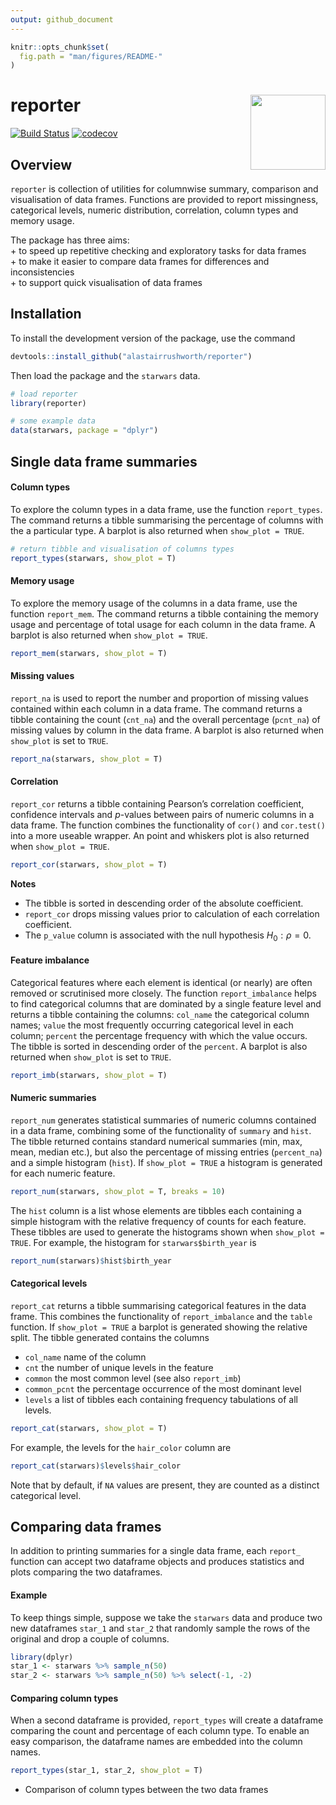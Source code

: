 ```yaml
---
output: github_document
---
```


```r
knitr::opts_chunk$set(
  fig.path = "man/figures/README-"
)
```


# reporter <img src="man/figures/hex.png" align="right" width="120" />


[![Build Status](https://travis-ci.org/alastairrushworth/reporter.svg?branch=master)](https://travis-ci.org/alastairrushworth/reporter)  [![codecov](https://codecov.io/gh/alastairrushworth/reporter/branch/master/graph/badge.svg)](https://codecov.io/gh/alastairrushworth/reporter)


Overview
---

`reporter` is collection of utilities for columnwise summary, comparison and visualisation of data frames.  Functions are provided to report missingness, categorical levels, numeric distribution, correlation, column types and memory usage.  

The package has three aims:  
+ to speed up repetitive checking and exploratory tasks for data frames  
+ to make it easier to compare data frames for differences and inconsistencies  
+ to support quick visualisation of data frames




Installation 
---

To install the development version of the package, use the command
```r
devtools::install_github("alastairrushworth/reporter")
```

Then load the package and the `starwars` data.
```r
# load reporter
library(reporter)

# some example data
data(starwars, package = "dplyr")
```


## Single data frame summaries

#### Column types 

To explore the column types in a data frame, use the function `report_types`.  The command returns a tibble summarising the percentage of columns with the a particular type.  A barplot is also returned when `show_plot = TRUE`.

```r
# return tibble and visualisation of columns types
report_types(starwars, show_plot = T)
```


#### Memory usage

To explore the memory usage of the columns in a data frame, use the function `report_mem`.  The command returns a tibble containing the memory usage and percentage of total usage for each column in the data frame.  A barplot is also returned when `show_plot = TRUE`.

```r
report_mem(starwars, show_plot = T)
```

#### Missing values

`report_na` is used to report the number and proportion of missing values contained within each column in a data frame.  The command returns a tibble containing the count (`cnt_na`) and the overall percentage (`pcnt_na`) of missing values by column in the data frame.  A barplot is also returned when `show_plot` is set to `TRUE`.

```r
report_na(starwars, show_plot = T)
```


#### Correlation

`report_cor` returns a tibble containing Pearson's correlation coefficient, confidence intervals and $p$-values between pairs of numeric columns in a data frame.  The function combines the functionality of `cor()` and `cor.test()` into a more useable wrapper.  An point and whiskers plot is also returned when `show_plot = TRUE`.

```r
report_cor(starwars, show_plot = T)
```

__Notes__

+ The tibble is sorted in descending order of the absolute coefficient.  
+ `report_cor` drops missing values prior to calculation of each correlation coefficient.  
+ The `p_value` column is associated with the null hypothesis $H_0: \rho = 0$.

#### Feature imbalance

Categorical features where each element is identical (or nearly) are often removed or scrutinised more closely.  The function `report_imbalance` helps to find categorical columns that are dominated by a single feature level and returns a tibble containing the columns: `col_name` the categorical column names; `value` the most frequently occurring categorical level in each column; `percent` the percentage frequency with which the value occurs.  The tibble is sorted in descending order of the `percent`.  A barplot is also returned when `show_plot` is set to `TRUE`.

```r
report_imb(starwars, show_plot = T)
```


#### Numeric summaries

`report_num` generates statistical summaries of numeric columns contained in a data frame, combining some of the functionality of `summary` and `hist`.  The tibble returned contains standard numerical summaries (min, max, mean, median etc.), but also the percentage of missing entries (`percent_na`) and a simple histogram (`hist`).  If `show_plot = TRUE` a histogram is generated for each numeric feature.

```r
report_num(starwars, show_plot = T, breaks = 10)
```

The `hist` column is a list whose elements are tibbles each containing a simple histogram with the relative frequency of counts for each feature.  These tibbles are used to generate the histograms shown when `show_plot = TRUE`.  For example, the histogram for `starwars$birth_year` is

```r
report_num(starwars)$hist$birth_year
```

#### Categorical levels

`report_cat` returns a tibble summarising categorical features in the data frame.  This combines the functionality of `report_imbalance` and the `table` function. If `show_plot = TRUE` a barplot is generated showing the relative split.  The tibble generated contains the columns  

+ `col_name` name of the column
+ `cnt` the number of unique levels in the feature  
+ `common` the most common level (see also `report_imb`)  
+ `common_pcnt` the percentage occurrence of the most dominant level  
+ `levels` a list of tibbles each containing frequency tabulations of all levels. 

```r
report_cat(starwars, show_plot = T)
```

For example, the levels for the `hair_color` column are

```r
report_cat(starwars)$levels$hair_color
```

Note that by default, if `NA` values are present, they are counted as a distinct categorical level.


## Comparing data frames

In addition to printing summaries for a single data frame, each `report_` function can accept two dataframe objects and produces statistics and plots comparing the two dataframes.

#### Example

To keep things simple, suppose we take the `starwars` data and produce two new dataframes `star_1` and `star_2` that randomly sample the rows of the original and drop a couple of columns.

```r
library(dplyr)
star_1 <- starwars %>% sample_n(50)
star_2 <- starwars %>% sample_n(50) %>% select(-1, -2)
```

#### Comparing column types

When a second dataframe is provided, `report_types` will create a dataframe comparing the count and percentage of each column type.  To enable an easy comparison, the dataframe names are embedded into the column names.    

```r
report_types(star_1, star_2, show_plot = T)
```

+ Comparison of column types between the two data frames 


